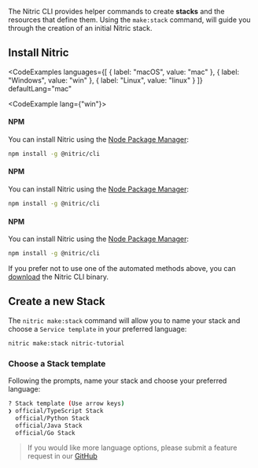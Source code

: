 The Nitric CLI provides helper commands to create **stacks** and the resources that define them. Using the `make:stack` command, will guide you through the creation of an initial Nitric stack.

## Install Nitric

<CodeExamples 
	languages={[
	{
		label: "macOS",
		value: "mac"
	}, {
		label: "Windows",
		value: "win"
	}, {
		label: "Linux",
		value: "linux"
	}
	]}
	defaultLang="mac"
>
<CodeExample lang={"win"}>

#### NPM

You can install Nitric using the <a href="https://www.npmjs.com/" target="_blank">Node Package Manager</a>:

```bash
npm install -g @nitric/cli
```

</CodeExample>
<CodeExample lang={"mac"}>

#### NPM

You can install Nitric using the <a href="https://www.npmjs.com/" target="_blank">Node Package Manager</a>:

```bash
npm install -g @nitric/cli
```

</CodeExample>
<CodeExample lang={"linux"}>

#### NPM

You can install Nitric using the <a href="https://www.npmjs.com/" target="_blank">Node Package Manager</a>:

```bash
npm install -g @nitric/cli
```

</CodeExample>
</CodeExamples>

If you prefer not to use one of the automated methods above, you can [download](/docs/getting-started/installation#manual-installation) the Nitric CLI binary.

## Create a new Stack

The `nitric make:stack` command will allow you to name your stack and choose a `Service template` in your preferred language:

```bash
nitric make:stack nitric-tutorial
```

### Choose a Stack template

Following the prompts, name your stack and choose your preferred language:

```bash
? Stack template (Use arrow keys)
❯ official/TypeScript Stack
  official/Python Stack
  official/Java Stack
  official/Go Stack
```

> If you would like more language options, please submit a feature request in our <a target="_blank" href="https://github.com/nitrictech/nitric/issues/new?assignees=&labels=&template=feature_request.md&title=">GitHub</a>
